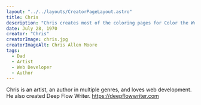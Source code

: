 ```yaml
---
layout: "../../layouts/CreatorPageLayout.astro"
title: Chris
description: "Chris creates most of the coloring pages for Color the World. He's a dad."
date: July 28, 1970
creator: "Chris"
creatorImage: chris.jpg
creatorImageAlt: Chris Allen Moore
tags:
  - Dad
  - Artist
  - Web Developer
  - Author
---
```


Chris is an artist, an author in multiple genres, and loves web development. He also created Deep Flow Writer. https://deepflowwriter.com
